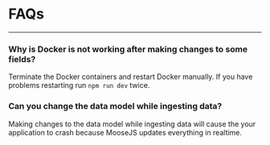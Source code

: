 # FAQs

---

### Why is Docker is not working after making changes to some fields?

Terminate the Docker containers and restart Docker manually. If you have problems restarting run `npm run dev` twice.

### Can you change the data model while ingesting data?

Making changes to the data model while ingesting data will cause the your application to crash because MooseJS updates everything in realtime.
